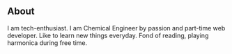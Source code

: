## About
I am tech-enthusiast. I am Chemical Engineer by passion and part-time web developer. Like to learn new things everyday.
Fond of reading, playing harmonica during free time.  